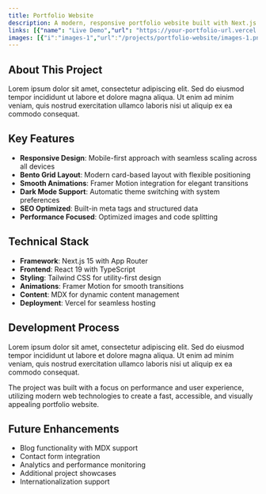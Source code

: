 ```yaml
---
title: Portfolio Website
description: A modern, responsive portfolio website built with Next.js 15, React 19, and Tailwind CSS. Features a bento-style grid layout with smooth animations and mobile-first design.
links: [{"name": "Live Demo","url": "https://your-portfolio-url.vercel.app/"}, {"name": "Repository", "url": "https://github.com/yourusername/portfolio"}]
images: [{"i":"images-1","url":"/projects/portfolio-website/images-1.png"},{"i":"images-2","url":"/projects/portfolio-website/images-2.png"},{"i":"images-3","url":"/projects/portfolio-website/images-3.png"},{"i":"images-4","url":"/projects/portfolio-website/images-4.png"},{"i":"images-5","url":"/projects/portfolio-website/images-5.png"}]
---
```


## About This Project

Lorem ipsum dolor sit amet, consectetur adipiscing elit. Sed do eiusmod tempor incididunt ut labore et dolore magna aliqua. Ut enim ad minim veniam, quis nostrud exercitation ullamco laboris nisi ut aliquip ex ea commodo consequat.

## Key Features

- **Responsive Design**: Mobile-first approach with seamless scaling across all devices
- **Bento Grid Layout**: Modern card-based layout with flexible positioning
- **Smooth Animations**: Framer Motion integration for elegant transitions
- **Dark Mode Support**: Automatic theme switching with system preferences
- **SEO Optimized**: Built-in meta tags and structured data
- **Performance Focused**: Optimized images and code splitting

## Technical Stack

- **Framework**: Next.js 15 with App Router
- **Frontend**: React 19 with TypeScript
- **Styling**: Tailwind CSS for utility-first design
- **Animations**: Framer Motion for smooth transitions
- **Content**: MDX for dynamic content management
- **Deployment**: Vercel for seamless hosting

## Development Process

Lorem ipsum dolor sit amet, consectetur adipiscing elit. Sed do eiusmod tempor incididunt ut labore et dolore magna aliqua. Ut enim ad minim veniam, quis nostrud exercitation ullamco laboris nisi ut aliquip ex ea commodo consequat.

The project was built with a focus on performance and user experience, utilizing modern web technologies to create a fast, accessible, and visually appealing portfolio website.

## Future Enhancements

- Blog functionality with MDX support
- Contact form integration
- Analytics and performance monitoring
- Additional project showcases
- Internationalization support 